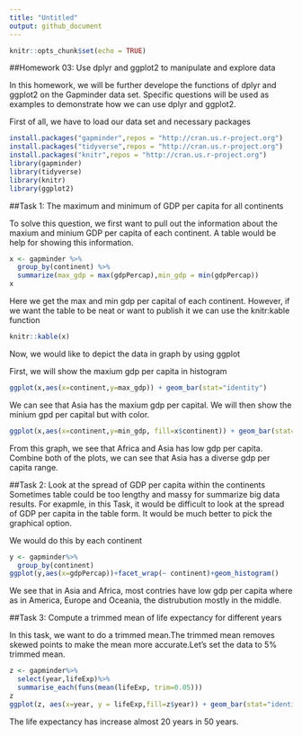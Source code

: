 ```yaml
---
title: "Untitled"
output: github_document
---
```


```r
knitr::opts_chunk$set(echo = TRUE)
```
##Homework 03: Use dplyr and ggplot2 to manipulate and explore data

In this homework, we will be further develope the functions of dplyr and ggplot2 on the Gapminder data set. Specific questions will be used as examples to demonstrate how we can use dplyr and ggplot2. 

First of all, we have to load our data set and necessary packages
```r
install.packages("gapminder",repos = "http://cran.us.r-project.org")
install.packages("tidyverse",repos = "http://cran.us.r-project.org")
install.packages("knitr",repos = "http://cran.us.r-project.org")
library(gapminder)
library(tidyverse)
library(knitr)
library(ggplot2)
```

##Task 1: The maximum and minimum of GDP per capita for all continents

To solve this question, we first want to pull out the information about the maxium and minium GDP per capita of each continent. A table would be help for showing this information. 

```r
x <- gapminder %>%
  group_by(continent) %>%
  summarize(max_gdp = max(gdpPercap),min_gdp = min(gdpPercap))
x
```
Here we get the max and min gdp per capital of each continent. However, if we want the table to be neat or want to publish it we can use the knitr:kable function 

```r
knitr::kable(x)

```
Now, we would like to depict the data in graph by using ggplot 

First, we will show the maxium gdp per capita in histogram 

```r
ggplot(x,aes(x=continent,y=max_gdp)) + geom_bar(stat="identity")
```
We can see that Asia has the maxium gdp per capital. We will then show the minium gpd per capital but with color.
```r
ggplot(x,aes(x=continent,y=min_gdp, fill=x$continent)) + geom_bar(stat="identity")
```

From this graph, we see that Africa and Asia has low gdp per capita. Combine both of the plots, we can see that Asia has a diverse gdp per capita range. 

##Task 2: Look at the spread of GDP per capita within the continents
Sometimes table could be too lengthy and massy for summarize big data results. For exapmle, in this Task, it would be difficult to look at the spread of GDP per capita in the table form. It would be much better to pick the graphical option. 

We would do this by each continent 

```r
y <- gapminder%>%
  group_by(continent)
ggplot(y,aes(x=gdpPercap))+facet_wrap(~ continent)+geom_histogram() 
```
We see that in Asia and Africa, most contries have low gdp per capita where as in America, Europe and Oceania, the distrubution mostly in the middle. 


##Task 3: Compute a trimmed mean of life expectancy for different years

In this task, we want to do a trimmed mean.The trimmed mean removes skewed points to make the mean more accurate.Let's set the data to 5% trimmed mean. 

```r
z <- gapminder%>%
  select(year,lifeExp)%>%
  summarise_each(funs(mean(lifeExp, trim=0.05)))
z
ggplot(z, aes(x=year, y = lifeExp,fill=z$year)) + geom_bar(stat="identity")

```

The life expectancy has increase almost 20 years in 50 years. 

